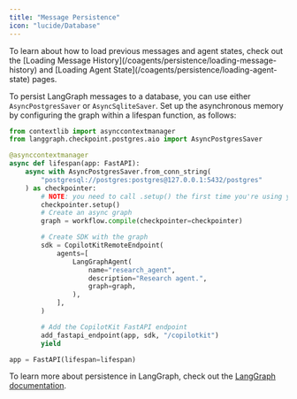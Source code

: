 ```yaml
---
title: "Message Persistence"
icon: "lucide/Database"
---
```


<Callout>
  To learn about how to load previous messages and agent states, check out the [Loading Message History](/coagents/persistence/loading-message-history) and [Loading Agent State](/coagents/persistence/loading-agent-state) pages.
</Callout>

To persist LangGraph messages to a database, you can use either `AsyncPostgresSaver` or `AsyncSqliteSaver`. Set up the asynchronous memory by configuring the graph within a lifespan function, as follows:

```python
from contextlib import asynccontextmanager
from langgraph.checkpoint.postgres.aio import AsyncPostgresSaver

@asynccontextmanager
async def lifespan(app: FastAPI):
    async with AsyncPostgresSaver.from_conn_string(
        "postgresql://postgres:postgres@127.0.0.1:5432/postgres"
    ) as checkpointer:
        # NOTE: you need to call .setup() the first time you're using your checkpointer
        checkpointer.setup()
        # Create an async graph
        graph = workflow.compile(checkpointer=checkpointer)

        # Create SDK with the graph
        sdk = CopilotKitRemoteEndpoint(
            agents=[
                LangGraphAgent(
                    name="research_agent",
                    description="Research agent.",
                    graph=graph,
                ),
            ],
        )

        # Add the CopilotKit FastAPI endpoint
        add_fastapi_endpoint(app, sdk, "/copilotkit")
        yield

app = FastAPI(lifespan=lifespan)
```

To learn more about persistence in LangGraph, check out the [LangGraph documentation](https://langchain-ai.github.io/langgraph/how-tos/#persistence).
